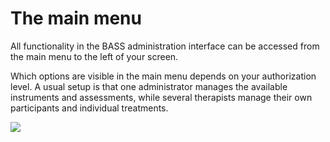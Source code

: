 # The main menu

All functionality in the BASS administration interface can be accessed from the main menu to the left of your screen. 

Which options are visible in the main menu depends on your authorization level. A usual setup is that one administrator manages the available instruments and assessments, while several therapists manage their own participants and individual treatments.

![](images/main-menu.png)